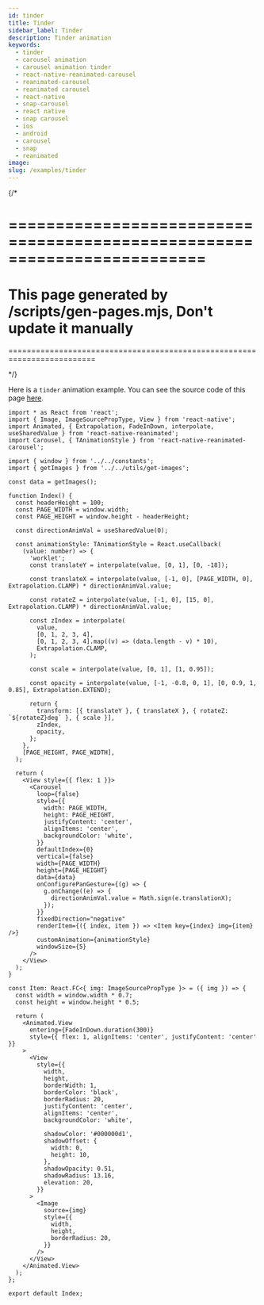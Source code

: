 ```yaml
---
id: tinder
title: Tinder
sidebar_label: Tinder
description: Tinder animation
keywords:
  - tinder
  - carousel animation
  - carousel animation tinder
  - react-native-reanimated-carousel
  - reanimated-carousel
  - reanimated carousel
  - react-native
  - snap-carousel
  - react native
  - snap carousel
  - ios
  - android
  - carousel
  - snap
  - reanimated
image:
slug: /examples/tinder
---
```


{/\*

# =========================================================================

# This page generated by /scripts/gen-pages.mjs, Don't update it manually

=========================================================================

\*/}

Here is a `tinder` animation example. You can see the source code of this page
[here](https://github.com/dohooo/react-native-reanimated-carousel/blob/main/apps/app/src/pages/tinder/index.tsx).


<Page page="tinder" />

```tsx copy
import * as React from 'react';
import { Image, ImageSourcePropType, View } from 'react-native';
import Animated, { Extrapolation, FadeInDown, interpolate, useSharedValue } from 'react-native-reanimated';
import Carousel, { TAnimationStyle } from 'react-native-reanimated-carousel';

import { window } from '../../constants';
import { getImages } from '../../utils/get-images';

const data = getImages();

function Index() {
  const headerHeight = 100;
  const PAGE_WIDTH = window.width;
  const PAGE_HEIGHT = window.height - headerHeight;

  const directionAnimVal = useSharedValue(0);

  const animationStyle: TAnimationStyle = React.useCallback(
    (value: number) => {
      'worklet';
      const translateY = interpolate(value, [0, 1], [0, -18]);

      const translateX = interpolate(value, [-1, 0], [PAGE_WIDTH, 0], Extrapolation.CLAMP) * directionAnimVal.value;

      const rotateZ = interpolate(value, [-1, 0], [15, 0], Extrapolation.CLAMP) * directionAnimVal.value;

      const zIndex = interpolate(
        value,
        [0, 1, 2, 3, 4],
        [0, 1, 2, 3, 4].map((v) => (data.length - v) * 10),
        Extrapolation.CLAMP,
      );

      const scale = interpolate(value, [0, 1], [1, 0.95]);

      const opacity = interpolate(value, [-1, -0.8, 0, 1], [0, 0.9, 1, 0.85], Extrapolation.EXTEND);

      return {
        transform: [{ translateY }, { translateX }, { rotateZ: `${rotateZ}deg` }, { scale }],
        zIndex,
        opacity,
      };
    },
    [PAGE_HEIGHT, PAGE_WIDTH],
  );

  return (
    <View style={{ flex: 1 }}>
      <Carousel
        loop={false}
        style={{
          width: PAGE_WIDTH,
          height: PAGE_HEIGHT,
          justifyContent: 'center',
          alignItems: 'center',
          backgroundColor: 'white',
        }}
        defaultIndex={0}
        vertical={false}
        width={PAGE_WIDTH}
        height={PAGE_HEIGHT}
        data={data}
        onConfigurePanGesture={(g) => {
          g.onChange((e) => {
            directionAnimVal.value = Math.sign(e.translationX);
          });
        }}
        fixedDirection="negative"
        renderItem={({ index, item }) => <Item key={index} img={item} />}
        customAnimation={animationStyle}
        windowSize={5}
      />
    </View>
  );
}

const Item: React.FC<{ img: ImageSourcePropType }> = ({ img }) => {
  const width = window.width * 0.7;
  const height = window.height * 0.5;

  return (
    <Animated.View
      entering={FadeInDown.duration(300)}
      style={{ flex: 1, alignItems: 'center', justifyContent: 'center' }}
    >
      <View
        style={{
          width,
          height,
          borderWidth: 1,
          borderColor: 'black',
          borderRadius: 20,
          justifyContent: 'center',
          alignItems: 'center',
          backgroundColor: 'white',

          shadowColor: '#000000d1',
          shadowOffset: {
            width: 0,
            height: 10,
          },
          shadowOpacity: 0.51,
          shadowRadius: 13.16,
          elevation: 20,
        }}
      >
        <Image
          source={img}
          style={{
            width,
            height,
            borderRadius: 20,
          }}
        />
      </View>
    </Animated.View>
  );
};

export default Index;
```
